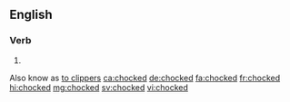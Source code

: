 ==English==

===Verb===
{{head|en|verb form}}

# {{en-past of|chock}}
Also know as [[to clippers]]
[[ca:chocked]]
[[de:chocked]]
[[fa:chocked]]
[[fr:chocked]]
[[hi:chocked]]
[[mg:chocked]]
[[sv:chocked]]
[[vi:chocked]]